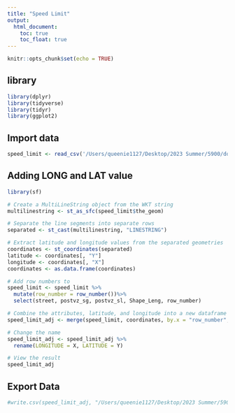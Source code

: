 ```yaml
---
title: "Speed Limit"
output:
  html_document:
    toc: true
    toc_float: true
---
```


```r
knitr::opts_chunk$set(echo = TRUE)
```

## library
```r
library(dplyr)
library(tidyverse)
library(tidyr)
library(ggplot2)
```

## Import data
```r
speed_limit <- read_csv('/Users/queenie1127/Desktop/2023 Summer/5900/dot_VZV_Speed_Limits_20230512.csv')
```

## Adding LONG and LAT value
```r
library(sf)

# Create a MultiLineString object from the WKT string
multilinestring <- st_as_sfc(speed_limit$the_geom)

# Separate the line segments into separate rows
separated <- st_cast(multilinestring, "LINESTRING")

# Extract latitude and longitude values from the separated geometries
coordinates <- st_coordinates(separated)
latitude <- coordinates[, "Y"]
longitude <- coordinates[, "X"]
coordinates <- as.data.frame(coordinates)

# Add row numbers to 
speed_limit <- speed_limit %>%
  mutate(row_number = row_number())%>%
  select(street, postvz_sg, postvz_sl, Shape_Leng, row_number)

# Combine the attributes, latitude, and longitude into a new dataframe
speed_limit_adj <- merge(speed_limit, coordinates, by.x = "row_number", by.y = "L1")

# Change the name
speed_limit_adj <- speed_limit_adj %>%
  rename(LONGITUDE = X, LATITUDE = Y)

# View the result
speed_limit_adj

```

## Export Data
```r
#write.csv(speed_limit_adj, "/Users/queenie1127/Desktop/2023 Summer/5900/Speed_Limits.csv", row.names = TRUE)

```

